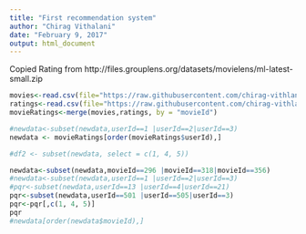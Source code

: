 ```yaml
---
title: "First recommendation system"
author: "Chirag Vithalani"
date: "February 9, 2017"
output: html_document
---
```


Copied Rating from http://files.grouplens.org/datasets/movielens/ml-latest-small.zip


```r

movies<-read.csv(file="https://raw.githubusercontent.com/chirag-vithlani/Recomendar_System/master/Project_1/data/movies.csv",header=TRUE,sep=",");
ratings<-read.csv(file="https://raw.githubusercontent.com/chirag-vithlani/Recomendar_System/master/Project_1/data/ratings.csv",header=TRUE,sep=",")
movieRatings<-merge(movies,ratings, by = "movieId")

#newdata<-subset(newdata,userId==1 |userId==2|userId==3)
newdata <- movieRatings[order(movieRatings$userId),] 

#df2 <- subset(newdata, select = c(1, 4, 5))

newdata<-subset(newdata,movieId==296 |movieId==318|movieId==356)
#newdata<-subset(newdata,userId==1 |userId==2|userId==3)
#pqr<-subset(newdata,userId==13 |userId==4|userId==21)
pqr<-subset(newdata,userId==501 |userId==505|userId==3)
pqr<-pqr[,c(1, 4, 5)]
pqr
#newdata[order(newdata$movieId),] 



```



```r

```


